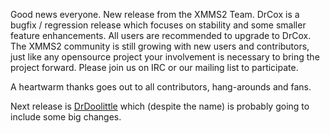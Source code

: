 Good news everyone. New release from the XMMS2 Team. DrCox is a bugfix / regression release which focuses on stability and some smaller feature enhancements. All users are recommended to upgrade to DrCox. The XMMS2 community is still growing with new users and contributors, just like any opensource project your involvement is necessary to bring the project forward. Please join us on IRC or our mailing list to participate.

A heartwarm thanks goes out to all contributors, hang-arounds and fans.

Next release is [[Release:DrDoolittle|DrDoolittle]] which (despite the name) is probably going to include some big changes.